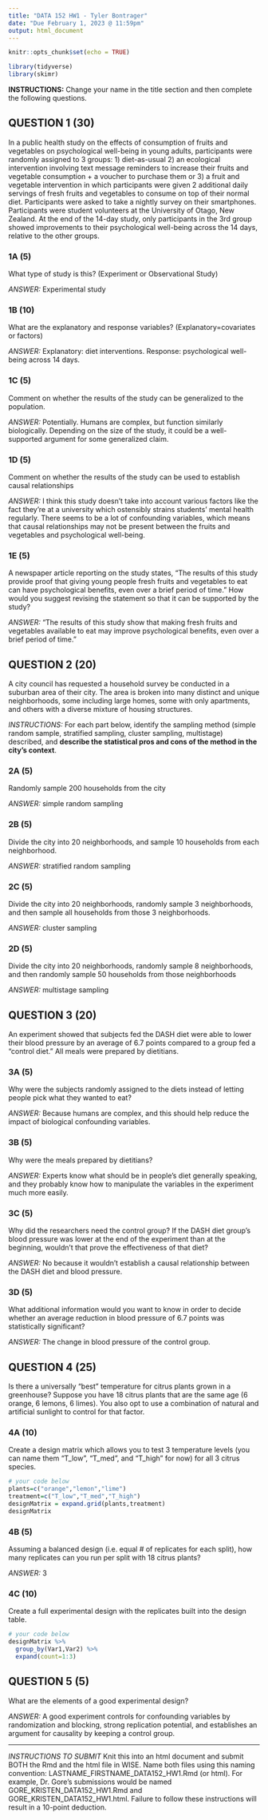 ---
title: "DATA 152 HW1 - Tyler Bontrager"
date: "Due February 1, 2023 @ 11:59pm"
output: html_document
---

```{r setup, include=FALSE}
knitr::opts_chunk$set(echo = TRUE)

library(tidyverse)
library(skimr)
```

**INSTRUCTIONS:** Change your name in the title section and then complete the following questions.

## QUESTION 1 (30)
In a public health study on the effects of consumption of fruits and vegetables on psychological well-being in young adults, participants were randomly assigned to 3 groups: 1) diet-as-usual 2) an ecological intervention involving text message reminders to increase their fruits and vegetable consumption + a voucher to purchase them or 3) a fruit and vegetable intervention in which participants were given 2 additional daily servings of fresh fruits and vegetables to consume on top of their normal diet.  Participants were asked to take a nightly survey on their smartphones.  Participants were student volunteers at the University of Otago, New Zealand.  At the end of the 14-day study, only participants in the 3rd group showed improvements to their psychological well-being across the 14 days, relative to the other groups.

### 1A (5)
What type of study is this?  (Experiment or Observational Study)

*ANSWER:* Experimental study

### 1B (10)
What are the explanatory and response variables?  (Explanatory=covariates or factors)

*ANSWER:* Explanatory: diet interventions. Response: psychological well-being across 14 days.

### 1C (5)
Comment on whether the results of the study can be generalized to the population.

*ANSWER:* Potentially. Humans are complex, but function similarly biologically. Depending on the size of the study, it could be a well-supported argument for some generalized claim.

### 1D (5)
Comment on whether the results of the study can be used to establish causal relationships

*ANSWER:* I think this study doesn't take into account various factors like the fact they're at a university which ostensibly strains students' mental health regularly. There seems to be a lot of confounding variables, which means that causal relationships may not be present between the fruits and vegetables and psychological well-being.

### 1E (5)
A newspaper article reporting on the study states, "The results of this study provide proof that giving young people fresh fruits and vegetables to eat can have psychological benefits, even over a brief period of time."  How would you suggest revising the statement so that it can be supported by the study?

*ANSWER:* "The results of this study show that making fresh fruits and vegetables available to eat may improve psychological benefits, even over a brief period of time."


## QUESTION 2 (20)
A city council has requested a household survey be conducted in a suburban area of their city.  The area is broken into many distinct and unique neighborhoods, some including large homes, some with only apartments, and others with a diverse mixture of housing structures.  

*INSTRUCTIONS:* For each part below, identify the sampling method (simple random sample, stratified sampling, cluster sampling, multistage) described, and **describe the statistical pros and cons of the method in the city's context**.

### 2A (5)
Randomly sample 200 households from the city

*ANSWER:* simple random sampling

### 2B (5)
Divide the city into 20 neighborhoods, and sample 10 households from each neighborhood.

*ANSWER:* stratified random sampling

### 2C (5)
Divide the city into 20 neighborhoods, randomly sample 3 neighborhoods, and then sample all households from those 3 neighborhoods.

*ANSWER:* cluster sampling

### 2D (5)
Divide the city into 20 neighborhoods, randomly sample 8 neighborhoods, and then randomly sample 50 households from those neighborhoods

*ANSWER:* multistage sampling


## QUESTION 3 (20)
An experiment showed that subjects fed the DASH diet were able to lower their blood pressure by an average of 6.7 points compared to a group fed a "control diet."  All meals were prepared by dietitians.

### 3A (5)
Why were the subjects randomly assigned to the diets instead of letting people pick what they wanted to eat?

*ANSWER:* Because humans are complex, and this should help reduce the impact of biological confounding variables.

### 3B (5)
Why were the meals prepared by dietitians?

*ANSWER:* Experts know what should be in people's diet generally speaking, and they probably know how to manipulate the variables in the experiment much more easily.

### 3C (5)
Why did the researchers need the control group?  If the DASH diet group's blood pressure was lower at the end of the experiment than at the beginning, wouldn't that prove the effectiveness of that diet?

*ANSWER:* No because it wouldn't establish a causal relationship between the DASH diet and blood pressure.

### 3D (5)
What additional information would you want to know in order to decide whether an average reduction in blood pressure of 6.7 points was statistically significant?

*ANSWER:* The change in blood pressure of the control group.

## QUESTION 4 (25)
Is there a universally "best" temperature for citrus plants grown in a greenhouse?  Suppose you have 18 citrus plants that are the same age (6 orange, 6 lemons, 6 limes).  You also opt to use a combination of natural and artificial sunlight to control for that factor. 

### 4A (10)
Create a design matrix which allows you to test 3 temperature levels (you can name them "T_low", "T_med", and "T_high" for now) for all 3 citrus species.

```{r}
# your code below
plants=c("orange","lemon","lime")
treatment=c("T_low","T_med","T_high")
designMatrix = expand.grid(plants,treatment)
designMatrix
```

### 4B (5)
Assuming a balanced design (i.e. equal # of replicates for each split), how many replicates can you run per split with 18 citrus plants?

*ANSWER:* 3

### 4C (10)
Create a full experimental design with the replicates built into the design table. 
```{r}
# your code below
designMatrix %>%
  group_by(Var1,Var2) %>%
  expand(count=1:3)

```

## QUESTION 5 (5)
What are the elements of a good experimental design?

*ANSWER:* A good experiment controls for confounding variables by randomization and blocking, strong replication potential, and establishes an argument for causality by keeping a control group.



***
*INSTRUCTIONS TO SUBMIT* Knit this into an html document and submit BOTH the Rmd and the html file in WISE.  Name both files using this naming convention: LASTNAME_FIRSTNAME_DATA152_HW1.Rmd (or html).  For example, Dr. Gore's submissions would be named GORE_KRISTEN_DATA152_HW1.Rmd and GORE_KRISTEN_DATA152_HW1.html.  Failure to follow these instructions will result in a 10-point deduction.